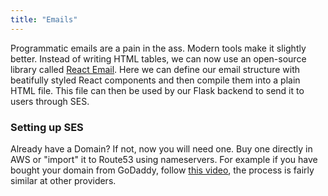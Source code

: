 ```yaml
---
title: "Emails"
---
```

Programmatic emails are a pain in the ass. Modern tools make it slightly better.
Instead of writing HTML tables, we  can now use an open-source library called 
[React Email](https://github.com/resend/react-email).
Here we can define our email structure with beatifully styled React components and then compile them into a plain HTML
file. This file can then be used by our Flask backend to send it to users through SES.


### Setting up SES
Already have a Domain? If not, now you will need one. Buy one directly in AWS or "import" it to Route53 using nameservers. 
For example if you have bought your domain from GoDaddy, follow [this video](https://www.youtube.com/watch?v=hRSj2n-XKGM),
the process is fairly similar at other providers. 